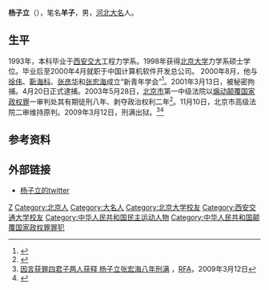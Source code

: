 {{Otheruses|other=名为杨子立的其他人物|楊運昌}}

'''杨子立'''（{{bd|1971年|12月10日}}），笔名'''羊子'''，男，[[河北|河北]][[大名县|大名]]人。

== 生平 ==
1993年，本科毕业于[[西安交大|西安交大]]工程力学系。1998年获得[[北京大学|北京大学]]力学系硕士学位。毕业后至2000年4月就职于中国计算机软件开发总公司。 2000年8月，他与[[徐伟|徐伟]]、[[靳海科|靳海科]]、[[张彦华|张彦华]]和[[张宏海|张宏海]]成立“新青年学会”<ref name="海上风 2008 p. ">{{cite book | title=海上风 | publisher=晨钟书局 | series=Essays | year=2008 | isbn=978-988-99318-9-6 | url=https://books.google.com.hk/books?id=vgIRAQAAMAAJ | language=zh | access-date=2021-09-01 | page=14 | archive-date=2021-09-01 | archive-url=https://web.archive.org/web/20210901035522/https://books.google.com.hk/books?id=vgIRAQAAMAAJ | dead-url=no }}</ref>。2001年3月13日，被秘密拘捕。4月20日正式逮捕。2003年5月28日，[[北京市|北京市]]第一中级法院以[[煽动颠覆国家政权罪|煽动颠覆国家政权罪]]一审判处其有期徒刑八年、剥夺政治权利二年<ref name="Laogai Research Foundation 2003 p. ">{{cite book | author=Laogai Research Foundation | title=Laogai Report | publisher=Laogai Research Foundation | issue=第 11 卷，第 2-4 號 | year=2003 | url=https://books.google.com.hk/books?id=f_24AAAAIAAJ | access-date=2021-09-01 | page= | archive-date=2021-09-01 | archive-url=https://web.archive.org/web/20210901035549/https://books.google.com.hk/books?id=f_24AAAAIAAJ | dead-url=no }}</ref>。11月10日，北京市高级法院二审维持原判。2009年3月12日，刑满出狱。<ref>[http://www.rfa.org/mandarin/yataibaodao/yangzili-03122009141204.html 因言获罪四君子两人获释 杨子立张宏海八年刑满] {{Wayback|url=http://www.rfa.org/mandarin/yataibaodao/yangzili-03122009141204.html |date=20170730030939 }}，[[自由亚洲电台|RFA]]，2009年3月12日</ref><ref name="谢选骏全集第8卷 p. 553">{{cite book | title=谢选骏全集第8卷 | publisher=谢选骏 | url=https://books.google.com.hk/books?id=AS89EAAAQBAJ&pg=PA553 | language=zh | access-date=2021-09-01 | page=553 | archive-date=2021-09-01 | archive-url=https://web.archive.org/web/20210901030843/https://books.google.com.hk/books?id=AS89EAAAQBAJ&pg=PA553 | dead-url=no }}</ref>

== 参考资料 ==
{{reflist}}

==外部链接==
*[http://twitter.com/ziliyang 杨子立的twitter] {{Wayback|url=http://twitter.com/ziliyang |date=20201225093105 }}

{{Authority control}}

{{DEFAULTSORT:}}
[[Category:杨姓|Z]]
[[Category:北京人|Category:北京人]]
[[Category:大名人|Category:大名人]]
[[Category:北京大学校友|Category:北京大学校友]]
[[Category:西安交通大学校友|Category:西安交通大学校友]]
[[Category:中华人民共和国民主运动人物|Category:中华人民共和国民主运动人物]]
[[Category:中华人民共和国颠覆国家政权罪罪犯|Category:中华人民共和国颠覆国家政权罪罪犯]]